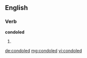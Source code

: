 ==English==

===Verb===
'''condoled'''

# {{past of|condole}}

[[de:condoled]]
[[mg:condoled]]
[[vi:condoled]]